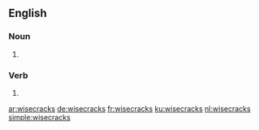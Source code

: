 
==English==

===Noun===
{{head|en|plural}}

# {{plural of|wisecrack|lang=en}}

===Verb===
{{head|en|verb form}}

# {{en-third-person singular of|wisecrack}}

[[ar:wisecracks]]
[[de:wisecracks]]
[[fr:wisecracks]]
[[ku:wisecracks]]
[[nl:wisecracks]]
[[simple:wisecracks]]